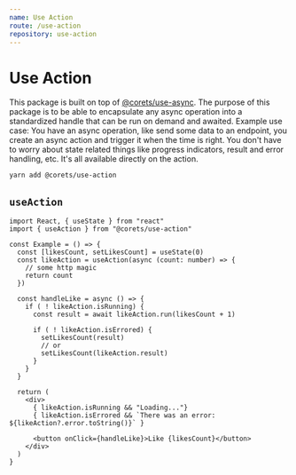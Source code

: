 ```yaml
---
name: Use Action
route: /use-action
repository: use-action
---
```


# Use Action

This package is built on top of [@corets/use-async](/use-async). The purpose of this package is to be able to encapsulate any async operation into a standardized handle that can be run on demand and awaited. Example use case: You have an async operation, like send some data to an endpoint, you create an async action and trigger it when the time is right. You don't have to worry about state related things like progress indicators, result and error handling, etc. It's all available directly on the action.

```bash
yarn add @corets/use-action
```

## `useAction`

```tsx
import React, { useState } from "react"
import { useAction } from "@corets/use-action"

const Example = () => {
  const [likesCount, setLikesCount] = useState(0)
  const likeAction = useAction(async (count: number) => {
    // some http magic
    return count
  })

  const handleLike = async () => {
    if ( ! likeAction.isRunning) {
      const result = await likeAction.run(likesCount + 1)

      if ( ! likeAction.isErrored) {
        setLikesCount(result)
        // or
        setLikesCount(likeAction.result)
      }
    }
  }

  return (
    <div>
      { likeAction.isRunning && "Loading..."}
      { likeAction.isErrored && `There was an error: ${likeAction?.error.toString()}` }

      <button onClick={handleLike}>Like {likesCount}</button>
    </div>
  )
}
```
